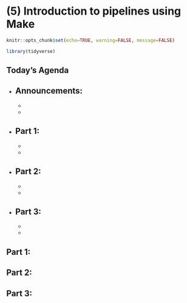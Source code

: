 # (5) Introduction to pipelines using Make

```r
knitr::opts_chunk$set(echo=TRUE, warning=FALSE, message=FALSE)
```

```r
library(tidyverse)
```

## Today's Agenda

- Announcements:
  - 
  - 
  - 

- Part 1: 
  - 
  -
  - 
  
- Part 2: 
  - 
  - 
  - 

- Part 3: 
  -
  - 
  - 


## Part 1: 

## Part 2: 

## Part 3: 